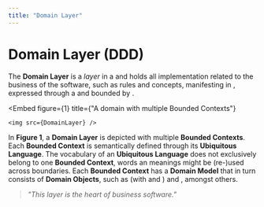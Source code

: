 ```yaml
---
title: "Domain Layer"
---
```



# Domain Layer (DDD)

The **Domain Layer** is a _layer_ in  a <GlosRef name="Layered Architecture" file="sa.layeredarchitecture" /> and holds all implementation related to the business of the software, such as rules and concepts, manifesting in <GlosRef name="Domain Models" file="ddd.domainmodel" />, expressed through a <GlosRef name="Ubiquitous Language" file="ddd.ubiquitouslanguage" /> and bounded by <GlosRef name="Contexts" file="ddd.boundedcontext" />.


<Embed
    figure={1}
    title={"A domain with multiple Bounded Contexts"}
>
    <img src={DomainLayer} />
</Embed>

In **Figure 1**, a **Domain Layer** is depicted with multiple **Bounded Contexts**. Each **Bounded Context** is semantically defined through its **Ubiquitous Language**. The vocabulary of an **Ubiquitous Language** does not exclusively belong to one **Bounded Context**, words an meanings might be (re-)used across boundaries. Each **Bounded Context** has a **Domain Model** that in turn consists of **Domain Objects**, such as <GlosRef name="Aggregates" file="ddd.aggregate" /> (with <GlosRef name="Value Objects" file="sd.valueobject" /> and <GlosRef name="Entities" file="sd.Entity" />) and <GlosRef name="Repositories" file="sd.repository" />, amongst others.


> _"This layer is the heart of business software."_ <BibRef name="DDD" pp="70" />




<BackButton />
